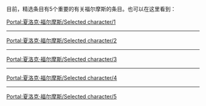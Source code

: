目前，精选条目有5个重要的有关福尔摩斯的条目。也可以在这里看到：

[[Portal:夏洛克·福尔摩斯/Selected_character/1|Portal:夏洛克·福尔摩斯/Selected character/1]]
{{Portal:夏洛克·福尔摩斯/Selected character/1}}

----
[[Portal:夏洛克·福尔摩斯/Selected_character/2|Portal:夏洛克·福尔摩斯/Selected character/2]]
{{Portal:夏洛克·福尔摩斯/Selected character/2}}

----
[[Portal:夏洛克·福尔摩斯/Selected_character/3|Portal:夏洛克·福尔摩斯/Selected character/3]]
{{Portal:夏洛克·福尔摩斯/Selected character/3}}

----
[[Portal:夏洛克·福尔摩斯/Selected_character/4|Portal:夏洛克·福尔摩斯/Selected character/4]]
{{Portal:夏洛克·福尔摩斯/Selected character/4}}

----
[[Portal:夏洛克·福尔摩斯/Selected_character/5|Portal:夏洛克·福尔摩斯/Selected character/5]]
{{Portal:夏洛克·福尔摩斯/Selected character/5}}

{{purge page}}